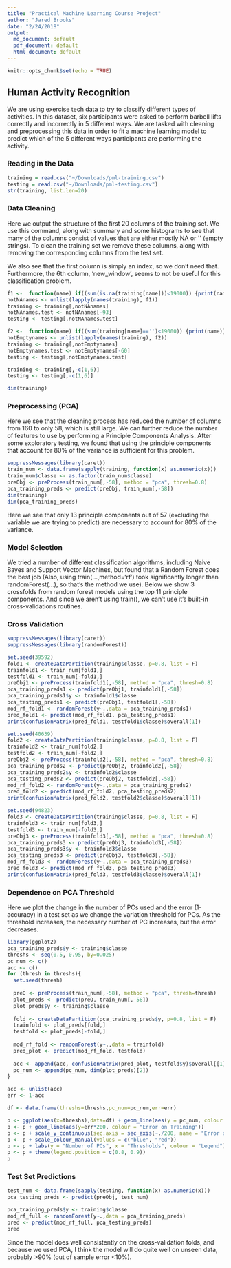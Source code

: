 ```yaml
---
title: "Practical Machine Learning Course Project"
author: "Jared Brooks"
date: "2/24/2018"
output:
  md_document: default
  pdf_document: default
  html_document: default
---
```


```r
knitr::opts_chunk$set(echo = TRUE)
```

## Human Activity Recognition

We are using exercise tech data to try to classify different types of activities. In this dataset, six participants were asked to perform barbell lifts correctly and incorrectly in 5 different ways. We are tasked with cleaning and preprocessing this data in order to fit a machine learning model to predict which of the 5 different ways participants are performing the activity.

### Reading in the Data

```r
training = read.csv("~/Downloads/pml-training.csv")
testing = read.csv("~/Downloads/pml-testing.csv")
str(training, list.len=20)
```

### Data Cleaning

Here we output the structure of the first 20 columns of the training set. We use this command, along with summary and some histograms to see that many of the columns consist of values that are either mostly NA or \'' (empty strings). To clean the training set we remove these columns, along with removing the corresponding columns from the test set.

We also see that the first column is simply an index, so we don't need that. Furthermore, the 6th column, 'new_window', seems to not be useful for this classification problem.

```r
f1 <-  function(name) if((sum(is.na(training[name]))<19000)) {print(name)}
notNAnames <- unlist(lapply(names(training), f1))
training <- training[,notNAnames]
notNAnames.test <- notNAnames[-93]
testing <- testing[,notNAnames.test]

f2 <-  function(name) if((sum(training[name]=='')<19000)) {print(name)}
notEmptynames <- unlist(lapply(names(training), f2))
training <- training[,notEmptynames]
notEmptynames.test <- notEmptynames[-60]
testing <- testing[,notEmptynames.test]

training <- training[,-c(1,6)]
testing <- testing[,-c(1,6)]
```

```r
dim(training)
```

### Preprocessing (PCA)

Here we see that the cleaning process has reduced the number of columns from 160 to only 58, which is still large. We can further reduce the number of features to use by performing a Principle Components Analysis. After some exploratory testing, we found that using the principle components that account for 80% of the variance is sufficient for this problem.

```r
suppressMessages(library(caret))
train_num <- data.frame(sapply(training, function(x) as.numeric(x)))
train_num$classe <- as.factor(train_num$classe)
preObj <- preProcess(train_num[,-58], method = "pca", thresh=0.8)
pca_training_preds <- predict(preObj, train_num[,-58])
dim(training)
dim(pca_training_preds)
```

Here we see that only 13 principle components out of 57 (excluding the variable we are trying to predict) are necessary to account for 80% of the variance.

### Model Selection

We tried a number of different classification algorithms, including Naive Bayes and Support Vector Machines, but found that a Random Forest does the best job (Also, using train(...,method='rf') took significantly longer than randomForest(...), so that's the method we use). Below we show 3 crossfolds from random forest models using the top 11 principle components. And since we aren't using train(), we can't use it's built-in cross-validations routines.

### Cross Validation

```r
suppressMessages(library(caret))
suppressMessages(library(randomForest))

set.seed(39592)
fold1 <- createDataPartition(training$classe, p=0.8, list = F)
trainfold1 <- train_num[fold1,]
testfold1 <- train_num[-fold1,]
preObj1 <- preProcess(trainfold1[,-58], method = "pca", thresh=0.8)
pca_training_preds1 <- predict(preObj1, trainfold1[,-58])
pca_training_preds1$y <- trainfold1$classe
pca_testing_preds1 <- predict(preObj1, testfold1[,-58])
mod_rf_fold1 <- randomForest(y~.,data = pca_training_preds1)
pred_fold1 <- predict(mod_rf_fold1, pca_testing_preds1)
print(confusionMatrix(pred_fold1, testfold1$classe)$overall[1])

set.seed(40639)
fold2 <- createDataPartition(training$classe, p=0.8, list = F)
trainfold2 <- train_num[fold2,]
testfold2 <- train_num[-fold2,]
preObj2 <- preProcess(trainfold2[,-58], method = "pca", thresh=0.8)
pca_training_preds2 <- predict(preObj2, trainfold2[,-58])
pca_training_preds2$y <- trainfold2$classe
pca_testing_preds2 <- predict(preObj2, testfold2[,-58])
mod_rf_fold2 <- randomForest(y~.,data = pca_training_preds2)
pred_fold2 <- predict(mod_rf_fold2, pca_testing_preds2)
print(confusionMatrix(pred_fold2, testfold2$classe)$overall[1])

set.seed(94823)
fold3 <- createDataPartition(training$classe, p=0.8, list = F)
trainfold3 <- train_num[fold3,]
testfold3 <- train_num[-fold3,]
preObj3 <- preProcess(trainfold3[,-58], method = "pca", thresh=0.8)
pca_training_preds3 <- predict(preObj3, trainfold3[,-58])
pca_training_preds3$y <- trainfold3$classe
pca_testing_preds3 <- predict(preObj3, testfold3[,-58])
mod_rf_fold3 <- randomForest(y~.,data = pca_training_preds3)
pred_fold3 <- predict(mod_rf_fold3, pca_testing_preds3)
print(confusionMatrix(pred_fold3, testfold3$classe)$overall[1])
```

### Dependence on PCA Threshold

Here we plot the change in the number of PCs used and the error (1-accuracy) in a test set as we change the variation threshold for PCs. As the threshold increases, the necessary number of PC increases, but the error decreases.

```r
library(ggplot2)
pca_training_preds$y <- training$classe
threshs <- seq(0.5, 0.95, by=0.025)
pc_num <- c()
acc <- c()
for (thresh in threshs){
  set.seed(thresh)
  
  preO <- preProcess(train_num[,-58], method = "pca", thresh=thresh)
  plot_preds <- predict(preO, train_num[,-58])
  plot_preds$y <- training$classe
  
  fold <- createDataPartition(pca_training_preds$y, p=0.8, list = F)
  trainfold <- plot_preds[fold,]
  testfold <- plot_preds[-fold,]
  
  mod_rf_fold <- randomForest(y~.,data = trainfold)
  pred_plot <- predict(mod_rf_fold, testfold)
  
  acc <- append(acc, confusionMatrix(pred_plot, testfold$y)$overall[[1]])
  pc_num <- append(pc_num, dim(plot_preds)[2])
}

acc <- unlist(acc)
err <- 1-acc

df <- data.frame(threshs=threshs,pc_num=pc_num,err=err)

p <- ggplot(aes(x=threshs),data=df) + geom_line(aes(y = pc_num, colour = "Number of PCs"))
p <- p + geom_line(aes(y=err*200, colour = "Error on Training"))
p <- p + scale_y_continuous(sec.axis = sec_axis(~./200, name = "Error on Training"))
p <- p + scale_colour_manual(values = c("blue", "red"))
p <- p + labs(y = "Number of PCs", x = "Thresholds", colour = "Legend")
p <- p + theme(legend.position = c(0.8, 0.9))
p
```

### Test Set Predictions

```r
test_num <- data.frame(sapply(testing, function(x) as.numeric(x)))
pca_testing_preds <- predict(preObj, test_num)

pca_training_preds$y <- training$classe
mod_rf_full <- randomForest(y~.,data = pca_training_preds)
pred <- predict(mod_rf_full, pca_testing_preds)
pred
```

Since the model does well consistently on the cross-validation folds, and because we used PCA, I think the model will do quite well on unseen data, probably >90% (out of sample error <10%).
